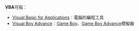 '''VBA'''可指：
* [[Visual_Basic_for_Applications|Visual Basic for Applications]]：電腦的編程工具
* [[Visual_Boy_Advance|Visual Boy Advance]]：[[Game_Boy|Game Boy]]、[[Game_Boy_Advance|Game Boy Advance]]模擬器

{{disambig|Cat=三字拉丁字母缩写消歧义}}